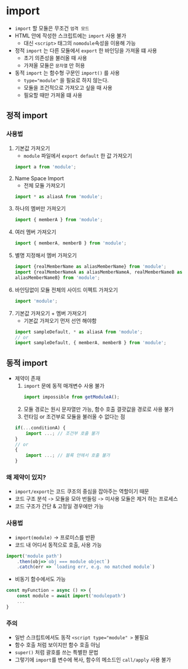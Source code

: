 # import 

- `import` 할 모듈은 무조건 `엄격 모드`
- HTML 안에 작성한 스크립트에는 `import` 사용 불가
	- 대신 `<script>` 태그의 `nomodule`속성을 이용해 가능
- 정적 `import` 는 다른 모듈에서 `export` 한 바인딩을 가져올 떄 사용
	- 초기 의존성을 불러올 때 사용
	- 가져올 모듈은 `문자열` 만 허용
- 동적 `import` 는 함수형 구문인 `import()` 를 사용
	- `type="module"` 을 필요로 하지 않는다.
	- 모듈을 조건적으로 가져오고 싶을 때 사용
	- 필요할 때만 가져올 떄 사용


## 정적 import
### 사용법
1. 기본값 가져오기
	- `module` 파일에서 `export default` 한 값 가져오기
	```javascript
	import a from 'module';
	```
2. Name Space Import
	- 전체 모듈 가져오기
	```javascript
	import * as aliasA from 'module';
	```
3. 하나의 멤버만 가져오기
	```javascript
	import { memberA } from 'module';
	```
4. 여러 멤버 가져오기
	```javascript
	import { memberA, memberB } from 'module';
	```
5. 별명 지정해서 멤버 가져오기
	```javascript
	import {realMemberName as aliasMemberName} from 'module';
	import {realMemberNameA as aliasMemberNameA, realMemberNameB as 
	aliasMemberNameB} from 'module';
	```
6. 바인딩없이 모듈 전체의 사이드 이펙트 가져오기
	```javascript
	import 'module';
	```
7. 기본값 가져오기 + 멤버 가져오기
	- 기본값 가져오기 먼저 선언 해야함
	```javascript
	import sampleDefault, * as aliasA from 'module';
	// or
	import sampleDefault, { memberA, memberB } from 'module';
	```

## 동적 import
- 제약이 존재
	1. `import` 문에 동적 매개변수 사용 불가
		```javascript
		import impossible from getModuleA(); 
		```
	2. 모듈 경로는 원시 문자열만 가능, 함수 호출 결괏값을 경로로 사용 불가
	3. 런타임 or 조건부로 모듈을 불러올 수 없다는 점
	```javascript
	if(...conditionA) {
		import ...; // 조건부 호출 불가
	}
	// or
	{
		import ...; // 블록 안에서 호출 불가
	}
	```
### 왜 제약이 있지?
- `import/export`는 코드 쿠조의 중심을 잡아주는 역할이기 때문
- 코드 구조 분석 -> 모듈을 모아 번들링 -> 미사용 모듈은 제거 하는 프로세스
- 코드 구조가 간단 & 고정일 경우에만 가능

### 사용법
- `import(module)` -> 프로미스를 반환
- 코드 내 어디서 동적으로 호출, 사용 가능
```javascript
import('module path')
	.then(obj=>`obj === module object`)
	.catch(err => `loading err, e.g. no matched module`)
```
- 비동기 함수에서도 가능
```javascript
const myFunction = async () => {
	const module = await import('modulepath')
	...
}
```

### 주의 
- 일반 스크립트에서도 동작 `<script type="module" >` 불필요
- 함수 호출 처럼 보이지만 함수 호출 아님
- `super()` 처럼 괄호를 쓰는 특별한 문법
- 그렇기에 `import`를 변수에 복사, 함수의 메소드인  `call/apply` 사용 불가